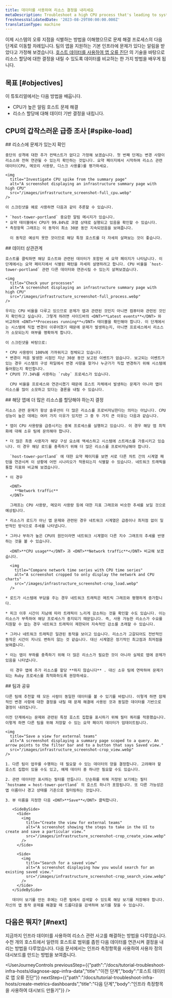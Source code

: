 ```yaml
---
title: 데이터를 사용하여 리소스 결정을 내리세요
metaDescription: Troubleshoot a high CPU process that's leading to system outages.
freshnessValidatedDate: '2023-08-29T00:00:00.000Z'
translationType: machine
---
```


이제 시스템의 오류 지점을 식별하는 방법을 이해했으므로 문제 해결 프로세스의 다음 단계로 이동할 차례입니다. 팀의 앱을 지원하는 기본 인프라에 문제가 있다는 알림을 받았다고 가정해 보겠습니다. [호스트 데이터를 사용하여 앱 오류 진단](/docs/tutorial-diagnose-infra-bottlenecks/diagnose-app-infra-data) 의 기술을 바탕으로 리소스 할당에 대한 결정을 내릴 수 있도록 데이터를 비교하는 한 가지 방법을 배우게 됩니다.

## 목표 [#objectives]

이 튜토리얼에서는 다음 방법을 배웁니다.

* CPU가 높은 알림 호스트 문제 해결
* 리소스 할당에 대해 데이터 기반 결정을 내립니다.

## CPU의 갑작스러운 급증 조사 [#spike-load]

<Steps>
  <Step>
    ## 리소스에 문제가 있는지 확인

    중단의 성격에 대한 추가 컨텍스트가 없다고 가정해 보겠습니다. 첫 번째 단계는 변경 사항이 리소스와 전혀 연관될 수 있는지 확인하는 것입니다. 요약 페이지에서 시작하여 리소스 관련 데이터(CPU, 메모리 사용량, 디스크 사용률)를 평가하세요.

    <img
      title="Investigate CPU spike from the summary page"
      alt="A screenshot displaying an infrastructure summary page with high CPU"
      src="/images/infrastructure_screenshot-full_cpu.webp"
    />

    이 스크린샷을 예로 사용하면 다음과 같이 추론할 수 있습니다.

    * `host-tower-portland` 중요한 알림 메시지가 있습니다.
    * 요약 테이블에서 CPU가 99.84%로 과열 상태로 실행되고 있음을 확인할 수 있습니다.
    * 측정항목 그래프는 이 동작이 최소 30분 동안 지속되었음을 보여줍니다.

      이 동작은 예상치 못한 것이므로 해당 특정 호스트를 더 자세히 살펴보는 것이 좋습니다.
  </Step>

  <Step>
    ## 데이터 상관관계

    호스트를 클릭하면 해당 호스트와 관련된 데이터가 포함된 새 요약 페이지가 나타납니다. 이 단계에서는 요약 페이지에서 식별된 패턴을 자세히 설명하려고 합니다. CPU 비율을 `host-tower-portland` 관련 다른 데이터와 연관시킬 수 있는지 살펴보겠습니다.

    <img
      title="Check your processes"
      alt="A screenshot displaying an infrastructure summary page with high CPU"
      src="/images/infrastructure_screenshot-full_process.webp"
    />

    우리는 CPU 비율을 다루고 있으므로 문제가 앱과 관련된 것인지 아니면 컴퓨터와 관련된 것인지 확인하고 싶습니다. 그렇게 하려면 사이드바의 <DNT>**Latest events**</DNT> 와 비교하여 <DNT>**Processes running**</DNT> 테이블을 확인해야 합니다. 이 단계에서는 시스템에 직접 변경이 이루어졌기 때문에 문제가 발생하는지, 아니면 프로세스에서 리소스가 소모되는지 여부를 명확하게 합니다.

    이 스크린샷을 바탕으로:

    * CPU 사용량이 100%에 가까워지고 정체되고 있습니다.
    * 변경이 처음 발생한 시점인 지난 30분 동안 보고된 이벤트가 없습니다. 보고되는 이벤트가 있는 경우 시스템의 구성 파일에서 변경 사항을 찾거나 누군가가 직접 변경하기 위해 시스템에 들어왔는지 확인합니다.
    * CPU의 77.34%를 사용하는 `ruby` 프로세스가 있습니다.

      CPU 비율을 프로세스와 연관시켰기 때문에 호스트 자체에서 발생하는 문제가 아니라 앱이 리소스를 많이 소모하고 있다는 결론을 내릴 수 있습니다.
  </Step>

  <Step>
    ## 해당 앱에 더 많은 리소스를 할당해야 하는지 결정

    리소스 관련 문제가 항상 솔루션이 더 많은 리소스를 프로비저닝한다는 의미는 아닙니다. CPU 성능이 높은 데에는 여러 가지 이유가 있지만 그 중 두 가지 큰 이유는 다음과 같습니다.

    * 앱이 CPU 사용량을 급증시키는 중복 프로세스를 실행하고 있습니다. 이 경우 해당 앱 최적화에 대해 소유 팀에 문의해야 합니다.

    * 더 많은 최종 사용자가 해당 구성 요소에 액세스하고 시스템에 스트레스를 가중시키고 있습니다. 이 경우 해당 로드를 충족하기 위해 더 많은 리소스를 프로비저닝해야 합니다.

      `host-tower-portland` 에 대한 요약 페이지를 보면 서로 다른 차트 간의 시계열 패턴을 연관시켜 이 상황에 어떤 시나리오가 적용되는지 식별할 수 있습니다. 네트워크 트래픽을 통합 지표와 비교해 보겠습니다.

    * 이 경우

      <DNT>
        **Network traffic**
      </DNT>

      그래프는 CPU 사용량, 메모리 사용량 등에 대한 지표 그래프와 비슷한 추세를 보일 것으로 예상됩니다.

    * 리소스가 로드가 아닌 앱 문제와 관련된 경우 네트워크 시계열은 급증이나 최저점 없이 일반적인 방식으로 추세를 나타냅니다.

    * 그러나 부하가 높은 CPU의 원인이라면 네트워크 시계열이 다른 지수 그래프의 추세를 반영하는 것을 볼 수 있습니다.

      <DNT>**CPU usage**</DNT> 과 <DNT>**Network traffic**</DNT> 비교해 보겠습니다.

      <img
        title="Compare network time series with CPU time series"
        alt="A screenshot cropped to only display the network and CPU charts"
        src="/images/infrastructure_screenshot-crop_load.webp"
      />

    * 로드가 시스템에 부담을 주는 경우 네트워크 트래픽은 메트릭 그래프와 평행하게 증가합니다.

    * 피크 이후 시간이 지남에 따라 트래픽이 느리게 감소하는 것을 확인할 수도 있습니다. 이는 리소스가 부족하여 해당 프로세스가 중지되기 때문입니다. 즉, 사용 가능한 리소스가 수요를 지원할 수 없는 경우 네트워크 트래픽이 제한되어 지속적인 감소를 초래할 수 있습니다.

    * 그러나 네트워크 트래픽은 일관된 동작을 보이고 있습니다. 리소스가 고갈되어도 전반적인 동작은 시간이 지나도 변하지 않는 것 같습니다. 대신 시계열은 정기적인 최고점과 최저점을 보여줍니다.

    * 이는 앱이 부하를 충족하기 위해 더 많은 리소스가 필요한 것이 아니라 실제로 앱에 문제가 있음을 나타냅니다.

      이 경우 앱에 추가 리소스를 할당 **하지 않습니다** . 대신 소유 팀에 연락하여 문제가 되는 Ruby 프로세스를 최적화하도록 권장하세요.
  </Step>

  <Step>
    ## 팀과 공유

    다른 팀에 추천할 때 모든 사람이 동일한 데이터를 볼 수 있기를 바랍니다. 이렇게 하면 잠재적인 변경 사항에 대한 결정을 내릴 때 문제 해결에 사용된 것과 동일한 데이터를 기반으로 결정이 내려집니다.

    이전 단계에서는 문제와 관련된 특정 호스트 집합을 표시하기 위해 필터 쿼리를 적용했습니다. 이렇게 하면 다른 팀을 위해 저장할 수 있는 요약 페이지 데이터가 업데이트됩니다.

    <img
      title="Save a view for external teams"
      alt="A screenshot displaying a summary page scoped to a query. An arrow points to the filter bar and to a button that says Saved view."
      src="/images/infrastructure_screenshot-crop_view.webp"
    />

    1. 다른 팀이 업무를 수행하는 데 필요할 수 있는 데이터의 양을 결정합니다. 고려해야 할 호스트 집합이 있을 수도 있고, 예제 데이터 중 하나만 필요할 수도 있습니다.

    2. 관련 데이터만 표시하는 필터를 만듭니다. 단순화를 위해 저장된 보기에는 필터 `hostname = host-tower-portland` 의 호스트 하나가 포함됩니다. 또 다른 가능성은 앱 이름이나 경고 상태를 기준으로 필터링하는 것입니다.

    3. 뷰 이름을 지정한 다음 <DNT>**Save**</DNT> 클릭합니다.

       <SideBySide>
         <Side>
           <img
             title="Create the view for external teams"
             alt="A screenshot showing the steps to take in the UI to create and save a particular view."
             src="/images/infrastructure_screenshot-crop_create_view.webp"
           />
         </Side>

         <Side>
           <img
             title="Search for a saved view"
             alt="A screenshot displaying how you would search for an existing saved view."
             src="/images/infrastructure_screenshot-crop_search_view.webp"
           />
         </Side>
       </SideBySide>

       데이터 보기를 만든 후에는 다른 팀에서 검색할 수 있도록 해당 보기를 저장해야 합니다. 자신의 앱 동작 문제를 해결할 때 드롭다운을 검색하여 보기를 찾을 수 있습니다.
  </Step>
</Steps>

## 다음은 뭐지? [#next]

지금까지 인프라 데이터를 사용하여 리소스 관련 사고를 해결하는 방법을 다루었습니다. 수천 개의 호스트에서 일련의 호스트로 범위를 좁힌 다음 데이터를 연관시켜 결정을 내리는 방법을 다루었습니다. 다음 문서에서는 인프라 측정항목을 사용하여 사용자 정의 대시보드를 만드는 방법을 보여줍니다.

<UserJourneyControls
  previousStep={{"path":"/docs/tutorial-troubleshoot-infra-hosts/diagnose-app-infra-data","title":"이전 단계","body":"호스트 데이터로 앱 오류 진단"}}
  nextStep={{"path":"/docs/tutorial-troubleshoot-infra-hosts/create-metrics-dashboards","title":"다음 단계","body":"인프라 측정항목을 사용하여 대시보드 만들기"}}
/>
